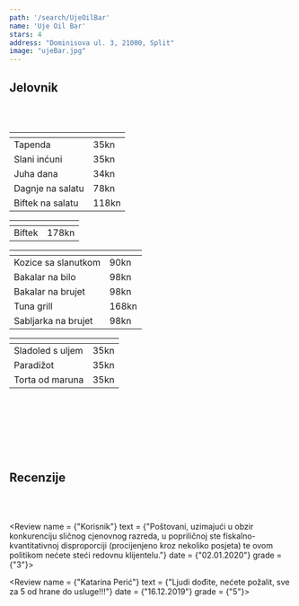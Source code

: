 ---
path: '/search/UjeOilBar'
name: 'Uje Oil Bar'
stars: 4
address: "Dominisova ul. 3, 21000, Split"
image: "ujeBar.jpg"
---

## Jelovnik

<br></br>

<Collapse name = "Predjelo" open = "collapse show">

<table className="table table-hover" style = {{fontSize: "1.15rem"}}>
  <thead style = {{display: "none"}}><tr><th scope="col"></th><th scope="col"></th></tr></thead>
    <tbody style =  {{borderTop: "hidden"}}>
    <tr>
      <td className = "w-75" style = {{paddingLeft: "28px"}}> Tapenda </td><td> 35kn </td>
    </tr>
    <tr>
      <td className = "w-75" style = {{paddingLeft: "28px"}}> Slani inćuni </td><td> 35kn </td>
    </tr>
    <tr>
      <td className = "w-75" style = {{paddingLeft: "28px"}}> Juha dana </td><td> 34kn </td>
    </tr>
    <tr>
      <td className = "w-75" style = {{paddingLeft: "28px"}}> Dagnje na salatu </td><td> 78kn </td>
    </tr>
    <tr>
      <td className = "w-75" style = {{paddingLeft: "28px"}}> Biftek na salatu </td><td> 118kn </td>
    </tr>
  </tbody>
</table>

</Collapse>

<Collapse name = "Meso" open = "collapse">

<table className="table table-hover" style = {{fontSize: "1.15rem"}}>
  <thead style = {{display: "none"}}><tr><th scope="col"></th><th scope="col"></th></tr></thead>
    <tbody style =  {{borderTop: "hidden"}}>
    <tr>
      <td className = "w-75" style = {{paddingLeft: "28px"}}> Biftek </td><td> 178kn </td>
    </tr>
  </tbody>
</table>

</Collapse>

<Collapse name = "Riba" open = "collapse">

<table className="table table-hover" style = {{fontSize: "1.15rem"}}>
  <thead style = {{display: "none"}}><tr><th scope="col"></th><th scope="col"></th></tr></thead>
    <tbody style =  {{borderTop: "hidden"}}>
    <tr>
      <td className = "w-75" style = {{paddingLeft: "28px"}}> Kozice sa slanutkom </td><td> 90kn </td>
    </tr>
    <tr>
      <td className = "w-75" style = {{paddingLeft: "28px"}}> Bakalar na bilo </td><td> 98kn </td>
    </tr>
    <tr>
      <td className = "w-75" style = {{paddingLeft: "28px"}}> Bakalar na brujet </td><td> 98kn </td>
    </tr>
    <tr>
      <td className = "w-75" style = {{paddingLeft: "28px"}}> Tuna grill </td><td> 168kn </td>
    </tr>
    <tr>
      <td className = "w-75" style = {{paddingLeft: "28px"}}> Sabljarka na brujet </td><td> 98kn </td>
    </tr>
  </tbody>
</table>

</Collapse>

<Collapse name = "Desert" open = "collapse">

<table className="table table-hover" style = {{fontSize: "1.15rem"}}>
  <thead style = {{display: "none"}}><tr><th scope="col"></th><th scope="col"></th></tr></thead>
    <tbody style =  {{borderTop: "hidden"}}>
    <tr>
      <td className = "w-75" style = {{paddingLeft: "28px"}}> Sladoled s uljem </td><td> 35kn </td>
    </tr>
    <tr>
      <td className = "w-75" style = {{paddingLeft: "28px"}}> Paradižot </td><td> 35kn </td>
    </tr>
    <tr>
      <td className = "w-75" style = {{paddingLeft: "28px"}}> Torta od maruna </td><td> 35kn </td>
    </tr>
  </tbody>
</table>

</Collapse>

<br></br>
<br></br>
<br></br>

## Recenzije

<br></br>

<CommentBox> </CommentBox>

<Review name = {"Korisnik"} 
        text = {"Poštovani, uzimajući u obzir konkurenciju sličnog cjenovnog razreda, u popriličnoj ste fiskalno-kvantitativnoj disproporciji (procijenjeno kroz nekoliko posjeta) te ovom politikom nećete steći redovnu klijentelu."}
        date = {"02.01.2020"}
        grade = {"3"}></Review>

<Review name = {"Katarina Perić"} 
        text = {"Ljudi dođite, nećete požalit, sve za 5 od hrane do usluge!!!"}
        date = {"16.12.2019"}
        grade = {"5"}></Review>